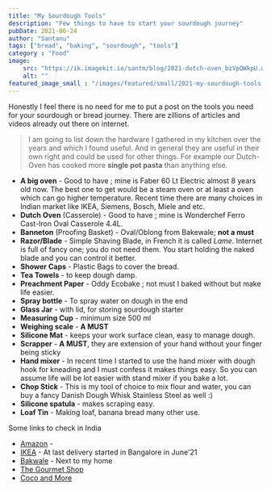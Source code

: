 ```yaml
---
title: "My Sourdough Tools"
description: "Few things to have to start your sourdough journey"
pubDate: 2021-06-24
author: "Santanu"
tags: ["bread", "baking", "sourdough", "tools"]
category : "Food"
image:
    src: "https://ik.imagekit.io/santm/blog/2021-dutch-oven_bzVpQWkpU.webp"
    alt: ""
featured_image_small : "/images/featured/small/2021-my-sourdough-tools.jpg"
---
```


Honestly I feel there is no need for me to put a post on the tools you need for your sourdough or bread journey. There are zillions of articles and videos already out there on internet. 

>I am going to list down the hardware I gathered in my kitchen over the years and which I found useful. And in general they are useful in their own right and could be used for other things. For example our Dutch-Oven has cooked more **single pot pasta**  than anything else.

- **A big oven** - Good to have ; mine is Faber 60 Lt Electric almost 8 years old now. The best one to get would be a steam oven or at least a oven which can go higher temperature. Recent time there are many choices in Indian market like IKEA, Siemens, Bosch, Miele and etc.
- **Dutch Oven** (Casserole) - Good to have ; mine is  Wonderchef Ferro Cast-Iron Oval Casserole 4.4L. 
- **Banneton** (Proofing Basket) - Oval/Oblong from Bakewale; **not a must** 
- **Razor/Blade** - Simple Shaving Blade, in French it is called *Lame*. Internet is full of fancy one; you do not need them. You start holding the naked blade and you can control it better.
- **Shower Caps** - Plastic Bags to cover the bread.
- **Tea Towels** - to keep dough damp.
- **Preachment Paper** - Oddy Ecobake ; not must I baked without but make life easier.
- **Spray bottle** - To spray water on dough in the end
- **Glass Jar** - with lid, for storing sourdough starter
- **Measuring Cup** - minimum size 500 ml
- **Weighing scale** - **A MUST** 
- **Silicone Mat** - keeps your work surface clean, easy to manage dough.
- **Scrapper** - **A MUST**, they are extension of your hand without  your finger being sticky
- **Hand mixer** - In recent time I started to use the hand mixer with dough hook for kneading and I must confess it makes things easy. So you can assume life will be lot easier with stand mixer if you bake a lot.
- **Chop Stick** - This is my tool of choice to mix flour and water, you can buy a fancy Danish Dough Whisk Stainless Steel as well :)
- **Silicone spatula** - makes scraping easy.
- **Loaf Tin** - Making loaf, banana bread many other use.

Some links to check in India 

- [Amazon](https://www.amazon.in/) - 
- [IKEA](https://www.ikea.com/in/en/) - At last delivery started in Bangalore in June'21
- [Bakwale](https://www.bakewala.com/) - Next to my home
- [The Gourmet Shop](https://www.instagram.com/thegourmetshop/) 
- [Coco and More](https://www.instagram.com/cocoandmore_/)
  
